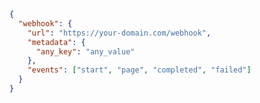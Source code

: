```json JSON
{
  "webhook": {
    "url": "https://your-domain.com/webhook",
    "metadata": {
      "any_key": "any_value"
    },
    "events": ["start", "page", "completed", "failed"]
  }
}
```
